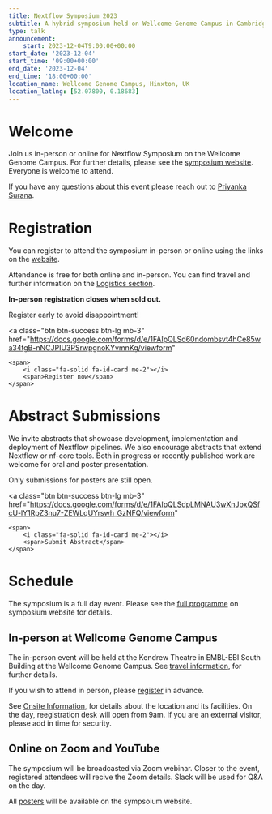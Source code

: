 ```yaml
---
title: Nextflow Symposium 2023
subtitle: A hybrid symposium held on Wellcome Genome Campus in Cambridge and online
type: talk
announcement:
    start: 2023-12-04T9:00:00+00:00
start_date: '2023-12-04'
start_time: '09:00+00:00'
end_date: '2023-12-04'
end_time: '18:00+00:00'
location_name: Wellcome Genome Campus, Hinxton, UK
location_latlng: [52.07800, 0.18683]
---
```


# Welcome

Join us in-person or online for Nextflow Symposium on the Wellcome Genome Campus. For further details, please see the [symposium website](http://bit.ly/3PK8ag7). Everyone is welcome to attend.

If you have any questions about this event please reach out to [Priyanka Surana](mailto:ps22@sanger.ac.uk).

# Registration

You can register to attend the symposium in-person or online using the links on the [website](http://bit.ly/3PK8ag7).

Attendance is free for both online and in-person. You can find travel and further information on the [Logistics section](https://sites.google.com/ebi.ac.uk/nextflow2023/logistics).

**In-person registration closes when sold out.**

Register early to avoid disappointment!

<a
    class="btn btn-success btn-lg mb-3"
    href="https://docs.google.com/forms/d/e/1FAIpQLSd60ndombsvt4hCe85wa34tgB-nNCJPIU3PSrwpgnoKYvmnKg/viewform"
>
    <span>
        <i class="fa-solid fa-id-card me-2"></i>
        <span>Register now</span>
    </span>
</a>

# Abstract Submissions

We invite abstracts that showcase development, implementation and deployment of Nextflow pipelines. We also encourage abstracts that extend Nextflow or nf-core tools. Both in progress or recently published work are welcome for oral and poster presentation.

Only submissions for posters are still open.

<a
    class="btn btn-success btn-lg mb-3"
    href="https://docs.google.com/forms/d/e/1FAIpQLSdpLMNAU3wXnJpxQSfcU-lY1RpZ3nu7-ZEWLqUYrswh_GzNFQ/viewform"
>
    <span>
        <i class="fa-solid fa-id-card me-2"></i>
        <span>Submit Abstract</span>
    </span>
</a>

# Schedule

The symposium is a full day event. Please see the [full programme](https://sites.google.com/ebi.ac.uk/nextflow2023/programme) on symposium website for details.

## In-person at Wellcome Genome Campus

The in-person event will be held at the Kendrew Theatre in EMBL-EBI South Building at the Wellcome Genome Campus. See [travel information](https://sites.google.com/ebi.ac.uk/nextflow2023/logistics/travel-information), for further details.

If you wish to attend in person, please [register](https://docs.google.com/forms/d/e/1FAIpQLSd60ndombsvt4hCe85wa34tgB-nNCJPIU3PSrwpgnoKYvmnKg/viewform) in advance.

See [Onsite Information](https://sites.google.com/ebi.ac.uk/nextflow2023/logistics/onsite-information), for details about the location and its facilities. On the day, reegistration desk will open from 9am. If you are an external visitor, please add in time for security.

## Online on Zoom and YouTube

The symposium will be broadcasted via Zoom webinar. Closer to the event, registered attendees will recive the Zoom details. Slack will be used for Q&A on the day.

All [posters](https://sites.google.com/ebi.ac.uk/nextflow2023/posters) will be available on the sympsoium website.
